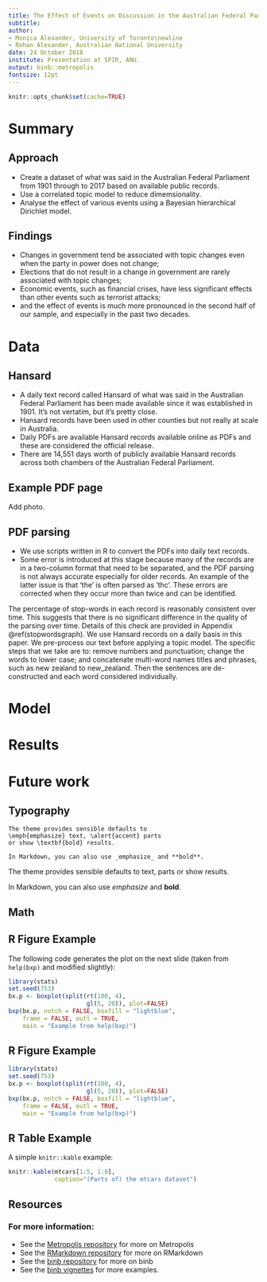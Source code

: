 ```yaml
---
title: The Effect of Events on Discussion in the Australian Federal Parliament (1901--2017)
subtitle: 
author:
- Monica Alexander, University of Toronto\newline
- Rohan Alexander, Australian National University
date: 24 October 2018
institute: Presentation at SPIR, ANU.
output: binb::metropolis
fontsize: 12pt
---
```


```r
knitr::opts_chunk$set(cache=TRUE)
```

# Summary

## Approach

- Create a dataset of what was said in the Australian Federal Parliament from 1901 through to 2017 based on available public records. 
- Use a correlated topic model to reduce dimemsionality.
- Analyse the effect of various events using a Bayesian hierarchical Dirichlet model. 

## Findings

- Changes in government tend be associated with topic changes even when the party in power does not change;
- Elections that do not result in a change in government are rarely associated with topic changes; 
- Economic events, such as financial crises, have less significant effects than other events such as terrorist attacks; 
- and the effect of events is much more pronounced in the second half of our sample, and especially in the past two decades. 


# Data

## Hansard
- A daily text record called Hansard of what was said in the Australian Federal Parliament has been made available since it was established in 1901. It's not vertatim, but it's pretty close.
- Hansard records have been used in other counties but not really at scale in Australia.
- Daily PDFs are available Hansard records available online as PDFs and these are considered the official release. 
- There are 14,551 days worth of publicly available Hansard records across both chambers of the Australian Federal Parliament.

## Example PDF page
Add photo.

## PDF parsing
- We use scripts written in R to convert the PDFs into daily text records.
- Some error is introduced at this stage because many of the records are in a two-column format that need to be separated, and the PDF parsing is not always accurate especially for older records. An example of the latter issue is that 'the' is often parsed as 'thc'. These errors are corrected when they occur more than twice and can be identified.

The percentage of stop-words in each record is reasonably consistent over time. This suggests that there is no significant difference in the quality of the parsing over time. Details of this check are provided in Appendix \@ref(stopwordsgraph). We use Hansard records on a daily basis in this paper. We pre-process our text before applying a topic model. The specific steps that we take are to: remove numbers and punctuation; change the words to lower case; and concatenate multi-word names titles and phrases, such as new zealand to new_zealand. Then the sentences are de-constructed and each word considered individually.



# Model


# Results


# Future work


## Typography

```
The theme provides sensible defaults to
\emph{emphasize} text, \alert{accent} parts
or show \textbf{bold} results.

In Markdown, you can also use _emphasize_ and **bold**.
```

\begin{center}becomes\end{center}

The theme provides sensible defaults to \emph{emphasize} text,
\alert{accent} parts or show \textbf{bold} results.

In Markdown, you can also use _emphasize_ and **bold**.


## Math

\begin{equation*}
    e = \lim_{n\to \infty} \left(1 + \frac{1}{n}\right)^n
\end{equation*}


## R Figure Example

The following code generates the plot on the next slide (taken from
`help(bxp)` and modified slightly):

```r
library(stats)
set.seed(753)
bx.p <- boxplot(split(rt(100, 4),
                      gl(5, 20)), plot=FALSE)
bxp(bx.p, notch = FALSE, boxfill = "lightblue",
    frame = FALSE, outl = TRUE,
    main = "Example from help(bxp)")
```  


## R Figure Example
  
```r
library(stats)
set.seed(753)
bx.p <- boxplot(split(rt(100, 4),
                      gl(5, 20)), plot=FALSE)
bxp(bx.p, notch = FALSE, boxfill = "lightblue",
    frame = FALSE, outl = TRUE,
    main = "Example from help(bxp)")
```  

## R Table Example
  
A simple `knitr::kable` example:  

```r
knitr::kable(mtcars[1:5, 1:8],
             caption="(Parts of) the mtcars dataset")
```

## Resources

### For more information:
- See the [Metropolis repository](https://github.com/matze/mtheme) for more on Metropolis
- See the [RMarkdown repository](https://github.com/rstudio/rmarkdown) for more on RMarkdown
- See the [binb repository](https://github.com/eddelbuettel/binb) for more on binb 
- See the [binb vignettes](https://github.com/eddelbuettel/binb/vignettes) for more examples.
